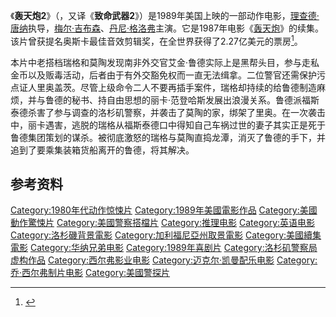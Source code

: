 {{Infobox film
| name           = 致命武器2
| original_name  = {{lang|en|''Lethal Weapon 2''}}
| image          =  
| caption        =  
| screenplay     = [[Jeffrey_Boam|Jeffrey Boam]]
| story          = {{plainlist|
* [[沙恩·布萊克|沙恩·布萊克]]
* [[Warren_Murphy|Warren Murphy]]
}}
| based on       =  
| starring       = {{plainlist|
* [[梅爾·吉勃遜|梅爾·吉勃遜]]
* [[丹尼·葛洛佛|丹尼·葛洛佛]]
* [[喬·派西|喬·派西]]
* [[Joss_Ackland|Joss Ackland]]
* [[Derrick_O'Connor|Derrick O'Connor]]
* [[派西·肯塞特|派西·肯塞特]]}}
| director       = [[李察·唐納|李察·唐納]]<ref>{{cite news|title= Implosion Will Make A Scene|work= Orlando Sentinel|url= http://articles.orlandosentinel.com/1991-10-22/news/9110220296_1_mel-gibson-danny-glover-gibson-and-glover|accessdate= 2010-10-25|archive-date= 2010-12-26|archive-url= https://web.archive.org/web/20101226151937/http://articles.orlandosentinel.com/1991-10-22/news/9110220296_1_mel-gibson-danny-glover-gibson-and-glover|dead-url= no}}</ref>
| cinematography = [[Stephen_Goldblatt|Stephen Goldblatt]]
| editing        = [[Stuart_Baird|Stuart Baird]]
| producer       = 李察·唐納 <br>[[Joel_Silver|Joel Silver]]
| music          = {{plainlist|
* [[Michael_Kamen|Michael Kamen]]
* [[艾瑞克·克萊普頓|艾瑞克·克萊普頓]]
* [[David_Sanborn|David Sanborn]]
}}
| studio         = [[Silver_Pictures|Silver Pictures]]
| distributor    = [[华纳兄弟|华纳兄弟]]
| released       = 1989年7月7日
| runtime        = 114分
| language       = 英语
| country        = 美国
| budget         =
| gross          = 
| preceded_by    = 《[[轰天炮|轰天炮]]》
| followed_by    = 《[[轰天炮3|轰天炮3]]》
}}
《'''轰天炮2'''》（{{lang-en|''Lethal Weapon 2''}}，又译《'''致命武器2'''》）是1989年美国上映的一部动作电影，[[理查德·唐纳|理查德·唐纳]]执导，[[梅尔·吉布森|梅尔·吉布森]]、[[丹尼·格洛弗|丹尼·格洛弗]]主演。它是1987年电影《[[轰天炮|轰天炮]]》的续集。该片曾获提名奥斯卡最佳音效剪辑奖，在全世界获得了2.27亿美元的票房<ref name=mojo>{{cite web|url=http://www.boxofficemojo.com/movies/?id=lethalweapon2.htm|title=Lethal Weapon 2|work=[[Box_Office_Mojo|Box Office Mojo]]|accessdate=May 24, 2016|archive-date=2019-07-14|archive-url=https://web.archive.org/web/20190714112535/https://www.boxofficemojo.com/movies/?id=lethalweapon2.htm|dead-url=no}}</ref>。

本片中老搭档瑞格和莫陶发现南非外交官艾金·鲁德实际上是黑帮头目，参与走私金币以及贩毒活动，后者由于有外交豁免权而一直无法缉拿。二位警官还需保护污点证人里奥盖茨。尽管上级命令二人不要再插手案件，瑞格却持续的给鲁德制造麻烦，并与鲁德的秘书、持自由思想的丽卡·范登哈斯发展出浪漫关系。鲁德派福斯泰德杀害了参与调查的洛杉矶警察，并袭击了莫陶的家，绑架了里奥。在一次袭击中，丽卡遇害，逃脱的瑞格从福斯泰德口中得知自己车祸过世的妻子其实正是死于鲁德集团策划的谋杀。被彻底激怒的瑞格与莫陶直捣龙潭，消灭了鲁德的手下，并追到了要乘集装箱货船离开的鲁德，将其解决。

==参考资料==
{{reflist}}

{{致命武器}}
{{Shane Black}}
{{DEFAULTSORT:Lethal Weapon 2}}
[[Category:1980年代动作惊悚片|Category:1980年代动作惊悚片]]
[[Category:1989年美國電影作品|Category:1989年美國電影作品]]
[[Category:美國動作驚悚片|Category:美國動作驚悚片]]
[[Category:美國警察搭檔片|Category:美國警察搭檔片]]
[[Category:推理电影|Category:推理电影]]
[[Category:英语电影|Category:英语电影]]
[[Category:洛杉磯背景電影|Category:洛杉磯背景電影]]
[[Category:加利福尼亞州取景電影|Category:加利福尼亞州取景電影]]
[[Category:美國續集電影|Category:美國續集電影]]
[[Category:华纳兄弟电影|Category:华纳兄弟电影]]
[[Category:1989年喜剧片|Category:1989年喜剧片]]
[[Category:洛杉矶警察局虚构作品|Category:洛杉矶警察局虚构作品]]
[[Category:西尔弗影业电影|Category:西尔弗影业电影]]
[[Category:迈克尔·凯曼配乐电影|Category:迈克尔·凯曼配乐电影]]
[[Category:乔·西尔弗制片电影|Category:乔·西尔弗制片电影]]
[[Category:美國警探片|Category:美國警探片]]